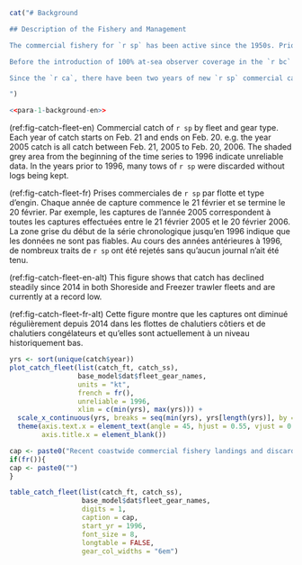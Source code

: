 ```r
cat("# Background

## Description of the Fishery and Management

The commercial fishery for `r sp` has been active since the 1950s. Prior to 2006 there were no limits on the amount of `r sp` that could be caught. In 2006 a Total Allowable Catch (TAC) of 15 kt was established and it remained at this level until 2017. In 2017, the TAC was increased to 17.5 kt and remained there for two years until it was reduced to 14 kt in 2019 as a precautionary measure to address concerns raised by the commercial trawl fleet about their oberved reduction in abundance of Arrowtooth Flounder. In 2020 the TAC was decreased to its current level of 5 kt to address industry concerns regarding declining `r sp` abundance on traditional fishing grounds [@dfomemo2020].

Before the introduction of 100% at-sea observer coverage in the `r bc` groundfish fleets in 1996, reporting of `r sp` discards in fishery logbooks was mandatory, but since `r sp` were not given a TAC until 2005, there was little incentive for skippers to record discards accurately until at-sea observers were present aboard vessels starting in 1996.

Since the `r ca`, there have been two years of new `r sp` commercial catch (2022 and 2023). These values are presented in Table \@ref(tab:fleet-catch-table) and Figure \@ref(fig:fig-catch-fleet) along with the rest of the catch data starting in `r start_catch_yr`. The catch (landings + discards) for the Freezer Trawler fleet increased by `r perc_inc_ft_2021_2022`% from 2021 to 2022, but then decreased by `r perc_dec_ft_2022_2023`% from 2022 to 2023. The Shoreside fleet decreased for both years, by `r perc_dec_ss_2021_2022`% from 2021 to 2022, and by `r perc_dec_ss_2022_2023`% from 2022 to 2023.

")
```

```r
<<para-1-background-en>>
```

(ref:fig-catch-fleet-en) Commercial catch of `r sp` by fleet and gear type. Each year of catch starts on Feb. 21 and ends on Feb. 20. e.g. the year 2005 catch is all catch between Feb. 21, 2005 to Feb. 20, 2006. The shaded grey area from the beginning of the time series to 1996 indicate unreliable data. In the years prior to 1996, many tows of `r sp` were discarded without logs being kept.

(ref:fig-catch-fleet-fr) Prises commerciales de `r sp` par flotte et type d'engin. Chaque année de capture commence le 21 février et se termine le 20 février. Par exemple, les captures de l'année 2005 correspondent à toutes les captures effectuées entre le 21 février 2005 et le 20 février 2006. La zone grise du début de la série chronologique jusqu'en 1996 indique que les données ne sont pas fiables. Au cours des années antérieures à 1996, de nombreux traits de `r sp` ont été rejetés sans qu'aucun journal n'ait été tenu.

(ref:fig-catch-fleet-en-alt) This figure shows that catch has declined steadily since 2014 in both Shoreside and Freezer trawler fleets and are currently at a record low.

(ref:fig-catch-fleet-fr-alt) Cette figure montre que les captures ont diminué régulièrement depuis 2014 dans les flottes de chalutiers côtiers et de chalutiers congélateurs et qu'elles sont actuellement à un niveau historiquement bas.

```r

yrs <- sort(unique(catch$year))
plot_catch_fleet(list(catch_ft, catch_ss),
                 base_model$dat$fleet_gear_names,
                 units = "kt",
                 french = fr(),
                 unreliable = 1996,
                 xlim = c(min(yrs), max(yrs))) +
  scale_x_continuous(yrs, breaks = seq(min(yrs), yrs[length(yrs)], by = 2)) +
  theme(axis.text.x = element_text(angle = 45, hjust = 0.55, vjust = 0.5),
        axis.title.x = element_blank())

```

```r
cap <- paste0("Recent coastwide commercial fishery landings and discards (tonnes) of ", sp, " by fleet. 'Total' columns are the sum of landings and discards by fleet, and 'Total Catch' is the sum of the fleet 'Total' columns.")
if(fr()){
cap <- paste0("")
}

table_catch_fleet(list(catch_ft, catch_ss),
                  base_model$dat$fleet_gear_names,
                  digits = 1,
                  caption = cap,
                  start_yr = 1996,
                  font_size = 8,
                  longtable = FALSE,
                  gear_col_widths = "6em")
```
